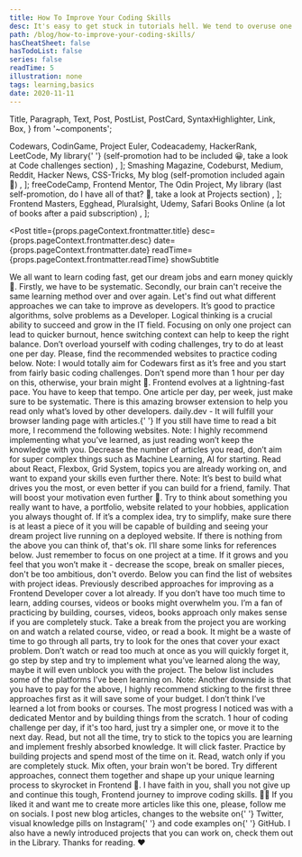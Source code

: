 ```yaml
---
title: How To Improve Your Coding Skills
desc: It's easy to get stuck in tutorials hell. We tend to overuse one learning source and burn out quickly. I described more ways to improve as a Developer, let's go through them and sum up an example plan to make sure you have fun while learning.
path: /blog/how-to-improve-your-coding-skills/
hasCheatSheet: false
hasTodoList: false
series: false
readTime: 5
illustration: none
tags: learning,basics
date: 2020-11-11
---
```


  Title,
  Paragraph,
  Text,
  Post,
  PostList,
  PostCard,
  SyntaxHighlighter,
  Link,
  Box,
} from '~components';

  <Link href="https://www.codewars.com/">Codewars</Link>,
  <Link href="https://www.codingame.com/">CodinGame</Link>,
  <Link href="https://projecteuler.net/">Project Euler</Link>,
  <Link href="https://www.codecademy.com/">Codeacademy</Link>,
  <Link href="https://www.hackerrank.com/">HackerRank</Link>,
  <Link href="https://leetcode.com/">LeetCode</Link>,
  <Text>
    <Link href="https://bigsondev.com/library/">My library</Link>{' '}
    (self-promotion had to be included 😀, take a look at Code challenges
    section)
  </Text>,
];

  <Link href="https://www.smashingmagazine.com/">Smashing Magazine</Link>,
  <Link href="https://codeburst.io/">Codeburst</Link>,
  <Link href="https://medium.com/topic/javascript">Medium</Link>,
  <Link href="https://www.reddit.com/r/Frontend/">Reddit</Link>,
  <Link href="https://news.ycombinator.com/">Hacker News</Link>,
  <Link href="https://css-tricks.com/">CSS-Tricks</Link>,
  <Text>
    <Link href="https://bigsondev.com/blog/">My blog</Link> (self-promotion
    included again 🙈)
  </Text>,
];

  <Link href="https://www.freecodecamp.org/">freeCodeCamp</Link>,
  <Link href="https://www.frontendmentor.io/">Frontend Mentor</Link>,
  <Link href="https://www.theodinproject.com/">The Odin Project</Link>,
  <Text>
    <Link href="https://bigsondev.com/library/ ">My library</Link> (last
    self-promotion, do I have all of that? 🧐, take a look at Projects section)
  </Text>,
];

  <Link href="https://frontendmasters.com/">Frontend Masters</Link>,
  <Link href="https://egghead.io/">Egghead</Link>,
  <Link href="https://www.pluralsight.com/">Pluralsight</Link>,
  <Link href="https://www.udemy.com/">Udemy</Link>,
  <Text>
    <Link href="https://www.oreilly.com/">Safari Books Online</Link> (a lot of
    books after a paid subscription)
  </Text>,
];

<Post
  title={props.pageContext.frontmatter.title}
  desc={props.pageContext.frontmatter.desc}
  date={props.pageContext.frontmatter.date}
  readTime={props.pageContext.frontmatter.readTime}
  showSubtitle
>
  <Title level={3}>Introduction</Title>
  <Paragraph lastParagraph>
    We all want to learn coding fast, get our dream jobs and earn money quickly
    🤑. Firstly, we have to be systematic. Secondly, our brain can't receive the
    same learning method over and over again. Let's find out what different
    approaches we can take to improve as developers.
  </Paragraph>
  <Title level={3}>Practice Coding Challenges</Title>
  <Paragraph>
    It’s good to practice algorithms, solve problems as a Developer. Logical
    thinking is a crucial ability to succeed and grow in the IT field. Focusing
    on only one project can lead to quicker burnout, hence switching context can
    help to keep the right balance.
  </Paragraph>
  <Paragraph strong>
    Don’t overload yourself with coding challenges, try to do at least one per
    day.
  </Paragraph>
  <Paragraph>
    Please, find the recommended websites to practice coding below.
  </Paragraph>
  <PostList data={codingChallengesWebsites} />
  <Paragraph lastParagraph>
    <Text strong>Note:</Text> I would totally aim for Codewars first as it’s
    free and you start from fairly basic coding challenges. Don’t spend more
    than 1 hour per day on this, otherwise, your brain might 🤯.
  </Paragraph>
  <Title level={3}>Stay up-to-date by reading</Title>
  <Paragraph>
    Frontend evolves at a lightning-fast pace. You have to keep that tempo. One
    article per day, per week, just make sure to be systematic.
  </Paragraph>
  <Paragraph>
    There is this amazing browser extension to help you read only what’s loved
    by other developers.
  </Paragraph>
  <Paragraph>
    <Link href="https://daily.dev/">daily.dev</Link> - It will fulfill your
    browser landing page with articles.{' '}
  </Paragraph>
  <Paragraph>
    If you still have time to read a bit more, I recommend the following
    websites.
  </Paragraph>
  <PostList data={codingReadingWebsites} />
  <Paragraph lastParagraph>
    <Text strong>Note:</Text> I highly recommend implementing what you’ve
    learned, as just reading won’t keep the knowledge with you. Decrease the
    number of articles you read, don’t aim for super complex things such as
    Machine Learning, AI for starting. Read about React, Flexbox, Grid System,
    topics you are already working on, and want to expand your skills even
    further there.
  </Paragraph>
  <Title level={3}>Projects to build</Title>
  <Paragraph>
    <Text strong>Note:</Text> It’s best to build what drives you the most, or
    even better if you can build for a friend, family. That will boost your
    motivation even further 🚀. Try to think about something you really want to
    have, a portfolio, website related to your hobbies, application you always
    thought of. If it’s a complex idea, try to simplify, make sure there is at
    least a piece of it you will be capable of building and seeing your dream
    project live running on a deployed website.
  </Paragraph>
  <Paragraph>
    If there is nothing from the above you can think of, that's ok. I’ll share
    some links for references below.
  </Paragraph>
  <Paragraph strong>
    Just remember to focus on one project at a time. If it grows and you feel
    that you won’t make it - decrease the scope, break on smaller pieces, don't
    be too ambitious, don't overdo.
  </Paragraph>
  <Paragraph>
    Below you can find the list of websites with project ideas.
  </Paragraph>
  <PostList data={codingProjectsWebsites} />
  <Paragraph lastParagraph />
  <Title level={3}>Courses, Videos, Books</Title>
  <Paragraph>
    Previously described approaches for improving as a Frontend Developer cover
    a lot already. If you don’t have too much time to learn, adding courses,
    videos or books might overwhelm you.
  </Paragraph>
  <Paragraph>
    I’m a fan of practicing by building, courses, videos, books approach only
    makes sense if you are completely stuck. Take a break from the project you
    are working on and watch a related course, video, or read a book. It might
    be a waste of time to go through all parts, try to look for the ones that
    cover your exact problem.
  </Paragraph>
  <Paragraph>
    Don’t watch or read too much at once as you will quickly forget it, go step
    by step and try to implement what you’ve learned along the way, maybe it
    will even unblock you with the project.
  </Paragraph>
  <Paragraph>
    The below list includes some of the platforms I’ve been learning on.
  </Paragraph>
  <PostList data={codingCoursesBooksWebistes} />
  <Paragraph lastParagraph>
    <Text strong>Note:</Text> Another downside is that you have to pay for the
    above, I highly recommend sticking to the first three approaches first as it
    will save some of your budget. I don’t think I’ve learned a lot from books
    or courses. The most progress I noticed was with a dedicated Mentor and by
    building things from the scratch.
  </Paragraph>
  <Title level={3}>Sum Up</Title>
  <Paragraph>
    1 hour of coding challenge per day, if it's too hard, just try a simpler
    one, or move it to the next day. Read, but not all the time, try to stick to
    the topics you are learning and implement freshly absorbed knowledge. It
    will click faster. Practice by building projects and spend most of the time
    on it. Read, watch only if you are completely stuck. Mix often, your brain
    won't be bored.
  </Paragraph>
  <Paragraph lastParagraph>
    Try different approaches, connect them together and shape up your unique
    learning process to skyrocket in Frontend 🚀.
  </Paragraph>
  <Title level={3}>Closing Notes</Title>
  <Paragraph>
    I have faith in you, shall you not give up and continue this tough, Frontend
    journey to improve coding skills. 🙇‍♂️
  </Paragraph>
  <Paragraph>
    If you liked it and want me to create more articles like this one, please,
    follow me on socials. I post new blog articles, changes to the website on{' '}
    <Link href="https://twitter.com/BigsonDev">Twitter</Link>, visual knowledge
    pills on <Link href="https://www.instagram.com/bigsondev/">Instagram</Link>{' '}
    and code examples on{' '}
    <Link href="https://github.com/bigsondev/knowledge-pills">GitHub</Link>. I
    also have a newly introduced projects that you can work on, check them out
    in the <Link href="https://bigsondev.com/library/">Library</Link>.
  </Paragraph>
  <Paragraph>Thanks for reading. ❤️</Paragraph>
</Post>

